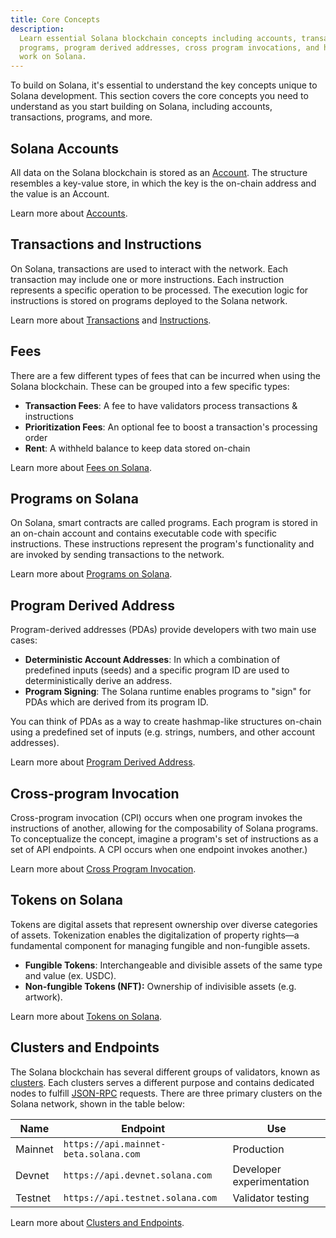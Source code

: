 ```yaml
---
title: Core Concepts
description:
  Learn essential Solana blockchain concepts including accounts, transactions,
  programs, program derived addresses, cross program invocations, and how tokens
  work on Solana.
---
```


To build on Solana, it's essential to understand the key concepts unique to
Solana development. This section covers the core concepts you need to understand
as you start building on Solana, including accounts, transactions, programs, and
more.

## Solana Accounts

All data on the Solana blockchain is stored as an [Account](/docs/references/terminology#account).
The structure resembles a key-value store,
in which the key is the on-chain address and the value is an Account.

Learn more about [Accounts](/docs/core/accounts).

## Transactions and Instructions

On Solana, transactions are used to interact with the network.
Each transaction may include one or more instructions.
Each instruction represents a specific operation to be processed.
The execution logic for instructions is stored on programs deployed to the Solana network.

Learn more about [Transactions](/docs/core/transactions) and
[Instructions](/docs/core/transactions#instruction).

## Fees

There are a few different types of fees
that can be incurred when using the Solana blockchain.
These can be grouped into a few specific types:

- **Transaction Fees**: A fee to have validators process transactions & instructions
- **Prioritization Fees**: An optional fee to boost a transaction's processing order
- **Rent**: A withheld balance to keep data stored on-chain

Learn more about [Fees on Solana](/docs/core/fees).

## Programs on Solana

On Solana, smart contracts are called programs. Each program is stored in an
on-chain account and contains executable code with specific instructions.
These instructions represent the program's functionality and are invoked
by sending transactions to the network.

Learn more about [Programs on Solana](/docs/core/programs).

## Program Derived Address

Program-derived addresses (PDAs) provide developers with two main use cases:

- **Deterministic Account Addresses**: In which a combination of predefined inputs (seeds)
  and a specific program ID are used to deterministically derive an address.
- **Program Signing**: The Solana runtime enables programs to "sign" for
  PDAs which are derived from its program ID.

[//]: # (Sign for PDAs with PDAs??)

You can think of PDAs as a way to create hashmap-like structures on-chain using a
predefined set of inputs (e.g. strings, numbers, and other account addresses).

Learn more about [Program Derived Address](/docs/core/pda).

## Cross-program Invocation

Cross-program invocation (CPI) occurs when one program invokes the instructions of another,
allowing for the composability of Solana programs.
To conceptualize the concept,
imagine a program's set of instructions as a set of API endpoints.
A CPI occurs when one endpoint invokes another.)

Learn more about [Cross Program Invocation](/docs/core/cpi).

## Tokens on Solana

Tokens are digital assets that represent ownership over diverse categories of assets.
Tokenization enables the digitalization of property rights—a
fundamental component for managing fungible and non-fungible assets.

- **Fungible Tokens**: Interchangeable and divisible assets of the same
  type and value (ex. USDC).
- **Non-fungible Tokens (NFT):** Ownership of indivisible assets (e.g. artwork).

Learn more about [Tokens on Solana](/docs/core/tokens).

## Clusters and Endpoints

The Solana blockchain has several different groups of validators, known as
[clusters](/docs/references/clusters). Each clusters serves a different purpose and
contains dedicated nodes to fulfill [JSON-RPC](/docs/rpc/) requests.
There are three primary clusters on the Solana network, shown in the table below:

| Name    | Endpoint                               | Use                       |
|---------|----------------------------------------|---------------------------|
| Mainnet | `https://api.mainnet-beta.solana.com`  | Production                |
| Devnet  | `https://api.devnet.solana.com`        | Developer experimentation |
| Testnet | `https://api.testnet.solana.com`       | Validator testing         |

Learn more about [Clusters and Endpoints](/docs/references/clusters).
